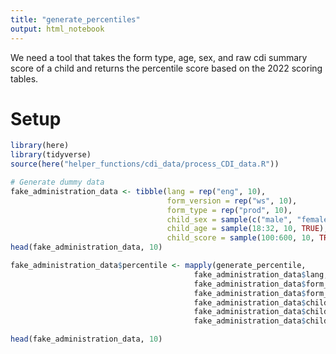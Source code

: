 ```yaml
---
title: "generate_percentiles"
output: html_notebook
---
```


We need a tool that takes the form type, age, sex, and raw cdi summary score of a child and returns the percentile score based on the 2022 scoring tables. 

# Setup
```r
library(here)
library(tidyverse)
source(here("helper_functions/cdi_data/process_CDI_data.R"))
```

```r
# Generate dummy data
fake_administration_data <- tibble(lang = rep("eng", 10),
                                   form_version = rep("ws", 10),
                                   form_type = rep("prod", 10),
                                   child_sex = sample(c("male", "female", "other"), 10, TRUE),
                                   child_age = sample(18:32, 10, TRUE), #in months, must be rounded
                                   child_score = sample(100:600, 10, TRUE))
head(fake_administration_data, 10)
```


```r
fake_administration_data$percentile <- mapply(generate_percentile, 
                                         fake_administration_data$lang, 
                                         fake_administration_data$form_version,
                                         fake_administration_data$form_type,
                                         fake_administration_data$child_sex, 
                                         fake_administration_data$child_age,
                                         fake_administration_data$child_score)

head(fake_administration_data, 10)
```
